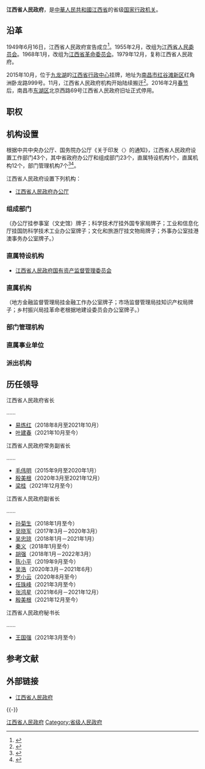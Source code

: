 {{Infobox PRCG
|机构名称 = 江西省人民政府
|标志1 = National Emblem of the People's Republic of China (2).svg
|标志1说明 = [[s:国务院关于国家行政机关和企业事业单位社会团体印章管理的规定|1999年规定]]：[[印章|印章]][[直径|直径]]5厘米，中央刊[[中华人民共和国国徽|国徽]]，由[[中华人民共和国国务院|国务院]]制发。
|职位1 = 省长
|人员1 = [[叶建春|叶建春]]
|职位2 = 副省长
|人员2 = [[梁桂|梁　桂]]、{{wrap}}[[任珠峰|任珠峰]]、{{wrap}}[[殷美根|殷美根]]、{{wrap}}[[孙菊生_(政治人物)|孙菊生]]、{{wrap}}[[秦义|秦　义]]、{{wrap}}[[陈小平_(1963年7月)|陈小平]]、{{wrap}}[[罗小云|罗小云]]
|人数2 = 7
|职位3 = 秘书长
|人员3 = [[王国强_(1964年)|王国强]]
|授权法源 = [[s:中华人民共和国宪法|中华人民共和国宪法]]
|组织法规 = [[s:中华人民共和国地方各级人民代表大会和地方各级人民政府组织法|中华人民共和国地方各级人民代表大会和地方各级人民政府组织法]]<br>[[s:江西省人民政府工作规则|江西省人民政府工作规则]]
|业务上级 = [[中华人民共和国国务院|中华人民共和国国务院]]
|组织上级 = [[江西省人民代表大会|江西省人民代表大会]]<br>[[江西省人民代表大会常务委员会|江西省人民代表大会常务委员会]]
|机构类型 = [[:分类:省级人民政府|省级人民政府]]
|行政级别 = 正省级
|子类1 = 办公厅
|子项1 = 1
|子类2 = 组成部门
|子项2 = 22
|子类3 = 直属特设机构
|子项3 = 1
|子类4 = 直属机构
|子项4 = 12
|子类5 = 部门管理机构
|子项5 = 7
|上级机构 = [[中华人民共和国国务院|中华人民共和国国务院]]<br>[[江西省人民代表大会|江西省人民代表大会]]
|场所1 = 江西省人民政府办公厅
|地址1 = [[江西省|江西省]][[南昌市|南昌市]][[新建区|新建区]]卧龙路999号
|邮编1 = 330046
|官网 = {{Official|http://www.jiangxi.gov.cn/|www.jiangxi.gov.cn}}
|a = [[中国共产党江西省委员会|中国共产党江西省委员会]]
|b = [[江西省人民代表大会常务委员会|江西省人民代表大会常务委员会]]
|c = [[中国人民政治协商会议江西省委员会|中国人民政治协商会议江西省委员会]]
|d = [[中国共产党江西省纪律检查委员会|中国共产党江西省纪律检查委员会]]
|e = [[江西省监察委员会|江西省监察委员会]]
|f = [[江西省高级人民法院|江西省高级人民法院]]
|g = [[江西省人民检察院|江西省人民检察院]]
|h = [[中国人民解放军江西省军区|中国人民解放军江西省军区]]
}}
'''江西省人民政府'''，是[[中華人民共和國|中華人民共和國]][[江西省|江西省]]的省级[[国家|国家]][[行政机关|行政机关]]。

== 沿革 ==
1949年6月16日，江西省人民政府宣告成立<ref>{{cite book |title=《江西省人民政府志》 |author=谢军 等 |publisher=江西人民出版社 |year=2002 |isbn=7-210-02551-0 |ignore-isbn-error=true |pages=1818 }}</ref>。1955年2月，改组为[[江西省人民委员会|江西省人民委员会]]。1968年1月，改组为[[江西省革命委员会|江西省革命委员会]]。1979年12月，复称江西省人民政府。

2015年10月，位于[[九龙湖|九龙湖]]的[[江西省行政中心|江西省行政中心]]挂牌，地址为[[南昌市|南昌市]][[红谷滩新区|红谷滩新区]]红角洲卧龙路999号。11月，江西省人民政府机构开始陆续搬迁<ref>{{Cite web |url=http://mt.sohu.com/20151105/n425393471.shtml |title=江西省府11月10日正式启动搬迁 南昌中心彻底过江 |access-date=2016-03-09 |archive-date=2017-01-13 |archive-url=https://web.archive.org/web/20170113155049/http://mt.sohu.com/20151105/n425393471.shtml |dead-url=no }}</ref>。2016年2月[[春节|春节]]后，南昌市[[东湖区|东湖区]]北京西路69号江西省人民政府旧址正式停用。

== 职权 ==
{{:人民政府}}

== 机构设置 ==
根据中共中央办公厅、国务院办公厅《关于印发〈{{s|江西省机构改革方案}}〉的通知》，江西省人民政府设置工作部门43个，其中省政府办公厅和组成部门23个，直属特设机构1个，直属机构12个，部门管理机构7个<ref name="三定方案">{{cite web |author1=质量云 |title=汇总（一）：12个省机构设置图表（22个省机构改革方案获批） |url=https://www.sohu.com/a/271124581_744299 |website=搜狐网新闻 |accessdate=2019-06-12 |location=北京 |language=zh-cn |archive-date=2021-10-14 |archive-url=https://web.archive.org/web/20211014135029/https://www.sohu.com/a/271124581_744299 |dead-url=no }}</ref><ref name="三定方案2">{{cite web |author1=质量云 |title=总汇：31个省份机构改革方案全部获批（图表） |url=http://www.sohu.com/a/276058599_744299 |website=搜狐网新闻 |accessdate=2019-06-12 |location=北京 |language=zh-cn |archive-date=2019-06-17 |archive-url=https://web.archive.org/web/20190617153600/http://www.sohu.com/a/276058599_744299 |dead-url=no }}</ref>。

江西省人民政府设置下列机构：
* [[江西省人民政府办公厅|江西省人民政府办公厅]]
=== 组成部门 ===
{{columns-list|2|
* [[江西省发展和改革委员会|江西省发展和改革委员会]]
* [[江西省教育厅|江西省教育厅]]
* [[江西省科学技术厅|江西省科学技术厅]]
* [[江西省工业和信息化厅|江西省工业和信息化厅]]
* [[江西省公安厅|江西省公安厅]]
* [[江西省民政厅|江西省民政厅]]
* [[江西省司法厅|江西省司法厅]]
* [[江西省财政厅|江西省财政厅]]
* [[江西省人力资源和社会保障厅|江西省人力资源和社会保障厅]]
* [[江西省自然资源厅|江西省自然资源厅]]
* [[江西省生态环境厅|江西省生态环境厅]]
* [[江西省住房和城乡建设厅|江西省住房和城乡建设厅]]
* [[江西省交通运输厅|江西省交通运输厅]]
* [[江西省水利厅|江西省水利厅]]
* [[江西省农业农村厅|江西省农业农村厅]]
* [[江西省商务厅|江西省商务厅]]
* [[江西省文化和旅游厅|江西省文化和旅游厅]]
* [[江西省卫生健康委员会|江西省卫生健康委员会]]
* [[江西省退役军人事务厅|江西省退役军人事务厅]]
* [[江西省应急管理厅|江西省应急管理厅]]
* [[江西省审计厅|江西省审计厅]]
* [[江西省人民政府外事办公室|江西省人民政府外事办公室]]
}}
（办公厅挂参事室（文史馆）牌子；科学技术厅挂外国专家局牌子；工业和信息化厅挂国防科学技术工业办公室牌子；文化和旅游厅挂文物局牌子；外事办公室挂港澳事务办公室牌子。）

=== 直属特设机构 ===
* [[江西省人民政府国有资产监督管理委员会|江西省人民政府国有资产监督管理委员会]]

=== 直属机构 ===
{{columns-list|2|
* [[江西省林业局|江西省林业局]]
* [[江西省地方金融监督管理局|江西省地方金融监督管理局]]
* [[江西省市场监督管理局|江西省市场监督管理局]]
* [[江西省广播电视局|江西省广播电视局]]
* [[江西省民族宗教事务局|江西省民族宗教事务局]]
* [[江西省体育局|江西省体育局]]
* [[江西省统计局|江西省统计局]]
* [[江西省人民防空办公室|江西省人民防空办公室]]
* [[江西省乡村振兴局|江西省乡村振兴局]]
* [[江西省医疗保障局|江西省医疗保障局]]
* [[江西省人民政府研究室|江西省人民政府研究室]]
* [[江西省机关事务管理局|江西省机关事务管理局]]
}}
（地方金融监督管理局挂金融工作办公室牌子；市场监督管理局挂知识产权局牌子；乡村振兴局挂革命老根据地建设委员会办公室牌子。）

=== 部门管理机构 ===
{{columns-list|2|
* [[江西省政务服务管理办公室|江西省政务服务管理办公室]]，由省政府办公厅管理。
* [[江西省粮食和物资储备局|江西省粮食和物资储备局]]，由省发展和改革委员会管理。
* [[江西省能源局|江西省能源局]]，由省发展和改革委员会管理。
* [[江西省监狱管理局|江西省监狱管理局]]，由省司法厅管理。
* [[江西省戒毒管理局|江西省戒毒管理局]]，由省司法厅管理。
* [[江西省中医药管理局|江西省中医药管理局]]，由省卫生健康委员会管理。
* [[江西省药品监督管理局|江西省药品监督管理局]]，由省市场监督管理局管理。
* [[江西省地质局|江西省地质局]]，由省自然资源厅管理。
}}

=== 直属事业单位 ===
{{columns-list|2|
*[[江西省机械行业管理办公室|江西省机械行业管理办公室]]
*[[江西省轻工行业管理办公室|江西省轻工行业管理办公室]]
*[[江西省煤炭行业管理办公室|江西省煤炭行业管理办公室]]
*[[江西省地方志编纂委员会办公室|江西省地方志编纂委员会办公室]]
*[[江西省知识产权局|江西省知识产权局]]
*[[江西经济管理干部学院|江西经济管理干部学院]]
*[[江西省科学院|江西省科学院]]
*[[江西省社会科学院|江西省社会科学院]]
*[[江西省农业科学院|江西省农业科学院]]
*[[江西省林业科学院|江西省林业科学院]]
*[[南昌有色冶金设计研究院|南昌有色冶金设计研究院]]
*[[江西省供销合作社|江西省供销合作社]]
*[[江西省城镇发展服务中心|江西省城镇发展服务中心]]
*[[江西省地质调查勘查院|江西省地质调查勘查院]]
}}

=== 派出机构 ===
{{columns-list|2|
* [[赣江新区|江西赣江新区管理委员会]]
* [[赣州经济技术开发区|赣州经济技术开发区管理委员会]]
* [[宜春经济技术开发区|宜春经济技术开发区管理委员会]]
* [[江西省人民政府驻北京办事处|江西省人民政府驻北京办事处]]
}}

== 历任领导 ==
{{参见|江西省省长列表}}
{{col-begin}}
{{col-2}}
; 江西省人民政府省长
……
* [[易炼红|易炼红]]（2018年8月至2021年10月）
* [[叶建春|叶建春]]（2021年10月至今）
{{col-2}}
; 江西省人民政府常务副省长
……
* [[毛伟明|毛伟明]]（2015年9月至2020年1月）
* [[殷美根|殷美根]]（2020年3月至2021年12月）
* [[梁桂|梁桂]]（2021年12月至今）
; 江西省人民政府副省长
……
* [[孙菊生_(政治人物)|孙菊生]]（2018年1月至今）
* [[吴晓军|吴晓军]]（2017年3月－2020年3月）
* [[吴忠琼|吴忠琼]]（2018年1月－2021年1月）
* [[秦义|秦义]]（2018年1月至今）
* [[胡强|胡强]]（2018年1月－2022年3月）
* [[陈小平_(1963年7月)|陈小平]]（2019年9月至今）
* [[吴浩_(1972年)|吴浩]]（2020年3月－2021年6月）
* [[罗小云|罗小云]]（2020年8月至今）
* [[任珠峰|任珠峰]]（2021年3月至今）
* [[张鸿星|张鸿星]]（2021年6月－2021年12月）
* [[殷美根|殷美根]]（2021年12月至今）
; 江西省人民政府秘书长
……
* [[王国强_(1964年)|王国强]]（2021年3月至今）
{{col-end}}

== 参考文献 ==
{{Reflist|2}}

==外部链接==
*[http://www.jiangxi.gov.cn/ 江西省人民政府] {{Wayback|url=http://www.jiangxi.gov.cn/ |date=20091027224222 }}

{{-}}
{{中华人民共和国各省级行政区|行政机关}}
{{江西省人民政府}}
{{中华人民共和国江西省正职领导人|nocat}}
{{江西省行政長官}}

[[Category:江西省人民政府|]]
[[Category:省级人民政府|Category:省级人民政府]]